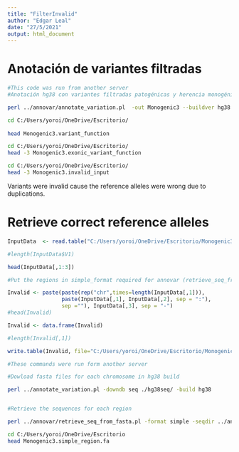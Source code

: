 ---
title: "FilterInvalid"
author: "Edgar Leal"
date: "27/5/2021"
output: html_document
---
# Anotación de variantes filtradas


```{bash}
#This code was run from another server
#Anotación hg38 con variantes filtradas patogénicas y herencia monogénica con FilterVariants.R

perl ../annovar/annotate_variation.pl  -out Monogenic3 --buildver hg38 Monogenic3.avinput ../annovar/humandb
```


```{bash}
cd C:/Users/yoroi/OneDrive/Escritorio/
 
head Monogenic3.variant_function

```

```{bash}

cd C:/Users/yoroi/OneDrive/Escritorio/
head -3 Monogenic3.exonic_variant_function

```

```{bash}
cd C:/Users/yoroi/OneDrive/Escritorio/
head -3 Monogenic3.invalid_input
```

Variants were invalid cause the reference alleles were wrong due to duplications. 

# Retrieve correct reference alleles

```{r}
InputData  <- read.table("C:/Users/yoroi/OneDrive/Escritorio/Monogenic3.invalid_input", header=F, sep=" ", quote="",fill=T)

#length(InputData$V1)

```


```{r}
head(InputData[,1:3])

#Put the regions in simple_format required for annovar (retrieve_seq_from_fasta)

Invalid <- paste(paste(rep("chr",times=length(InputData[,1])), 
                 paste(InputData[,1], InputData[,2], sep = ":"), 
                 sep =""), InputData[,3], sep = "-")
#head(Invalid)

Invalid <- data.frame(Invalid)

#length(Invalid[,1])

write.table(Invalid, file="C:/Users/yoroi/OneDrive/Escritorio/Monogenic3.simple_region", append=F, sep="", quote = F, row.names=F, col.names = F)
```


```{bash}
#These commands were run form another server

#Dowload fasta files for each chromosome in hg38 build

perl ../annotate_variation.pl -downdb seq ./hg38seq/ -build hg38


#Retrieve the sequences for each region

perl ../annovar/retrieve_seq_from_fasta.pl -format simple -seqdir ../annovar/humandb/hg38seq/chroms Monogenic3.simple_region

```

```{bash}
cd C:/Users/yoroi/OneDrive/Escritorio
head Monogenic3.simple_region.fa

```

